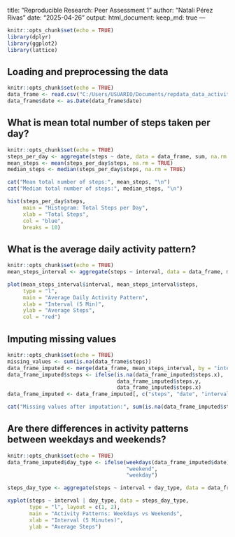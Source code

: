 title: "Reproducible Research: Peer Assessment 1"
author: "Natali Pérez Rivas"
date: "2025-04-26"
output: 
  html_document:
    keep_md: true
---

```r
knitr::opts_chunk$set(echo = TRUE)
library(dplyr)
library(ggplot2)
library(lattice)
```

## Loading and preprocessing the data
```r
knitr::opts_chunk$set(echo = TRUE) 
data_frame <- read.csv("C:/Users/USUARIO/Documents/repdata_data_activity/Activity.csv")
data_frame$date <- as.Date(data_frame$date)
```


## What is mean total number of steps taken per day?
```r
knitr::opts_chunk$set(echo = TRUE)
steps_per_day <- aggregate(steps ~ date, data = data_frame, sum, na.rm = TRUE)
mean_steps <- mean(steps_per_day$steps, na.rm = TRUE)
median_steps <- median(steps_per_day$steps, na.rm = TRUE)

cat("Mean total number of steps:", mean_steps, "\n")
cat("Median total number of steps:", median_steps, "\n")

hist(steps_per_day$steps, 
     main = "Histogram: Total Steps per Day", 
     xlab = "Total Steps", 
     col = "blue", 
     breaks = 10)
```

## What is the average daily activity pattern?
```r
knitr::opts_chunk$set(echo = TRUE) 
mean_steps_interval <- aggregate(steps ~ interval, data = data_frame, mean, na.rm = TRUE)

plot(mean_steps_interval$interval, mean_steps_interval$steps, 
     type = "l", 
     main = "Average Daily Activity Pattern", 
     xlab = "Interval (5 Min)", 
     ylab = "Average Steps", 
     col = "red")
```

## Imputing missing values

```r
knitr::opts_chunk$set(echo = TRUE) 
missing_values <- sum(is.na(data_frame$steps))
data_frame_imputed <- merge(data_frame, mean_steps_interval, by = "interval", all.x = TRUE)
data_frame_imputed$steps <- ifelse(is.na(data_frame_imputed$steps.x), 
                                   data_frame_imputed$steps.y, 
                                   data_frame_imputed$steps.x)
data_frame_imputed <- data_frame_imputed[, c("steps", "date", "interval")]

cat("Missing values after imputation:", sum(is.na(data_frame_imputed$steps)), "\n")
```

## Are there differences in activity patterns between weekdays and weekends?
```r
knitr::opts_chunk$set(echo = TRUE) 
data_frame_imputed$day_type <- ifelse(weekdays(data_frame_imputed$date) %in% c("sábado", "domingo"), 
                                      "weekend", 
                                      "weekday")

steps_day_type <- aggregate(steps ~ interval + day_type, data = data_frame_imputed, mean)

xyplot(steps ~ interval | day_type, data = steps_day_type, 
       type = "l", layout = c(1, 2), 
       main = "Activity Patterns: Weekdays vs Weekends", 
       xlab = "Interval (5 Minutes)", 
       ylab = "Average Steps")
```

